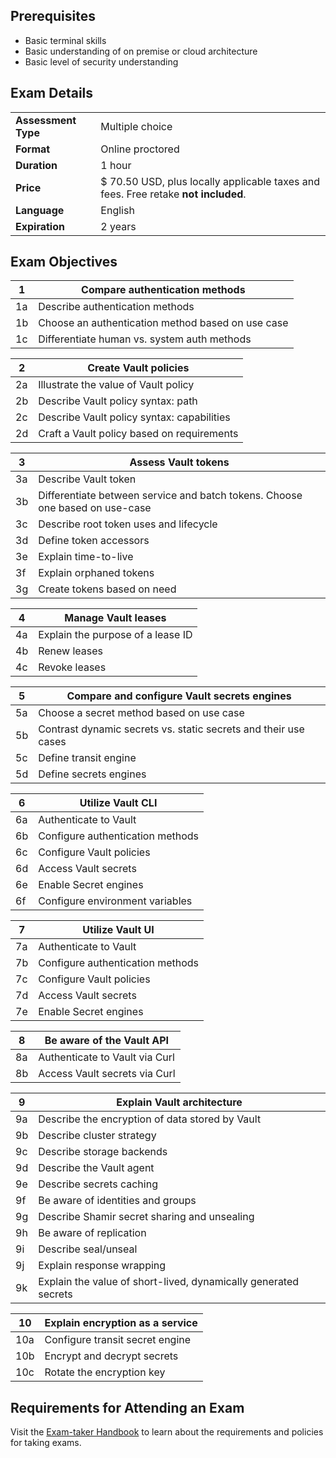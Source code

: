 <!-- Each "## Heading Two" section in this document will be used to populate an FAQ item -->

## Prerequisites

- Basic terminal skills
- Basic understanding of on premise or cloud architecture
- Basic level of security understanding

## Exam Details

|                     |                                                                                    |
| ------------------- | ---------------------------------------------------------------------------------- |
| **Assessment Type** | Multiple choice                                                                    |
| **Format**          | Online proctored                                                                   |
| **Duration**        | 1 hour                                                                             |
| **Price**           | $ 70.50 USD, plus locally applicable taxes and fees. Free retake **not included**. |
| **Language**        | English                                                                            |
| **Expiration**      | 2 years                                                                            |

## Exam Objectives

| 1   | Compare authentication methods                    |
| --- | ------------------------------------------------- |
| 1a  | Describe authentication methods                   |
| 1b  | Choose an authentication method based on use case |
| 1c  | Differentiate human vs. system auth methods       |

| 2   | Create Vault policies                      |
| --- | ------------------------------------------ |
| 2a  | Illustrate the value of Vault policy       |
| 2b  | Describe Vault policy syntax: path         |
| 2c  | Describe Vault policy syntax: capabilities |
| 2d  | Craft a Vault policy based on requirements |

| 3   | Assess Vault tokens                                                          |
| --- | ---------------------------------------------------------------------------- |
| 3a  | Describe Vault token                                                         |
| 3b  | Differentiate between service and batch tokens. Choose one based on use-case |
| 3c  | Describe root token uses and lifecycle                                       |
| 3d  | Define token accessors                                                       |
| 3e  | Explain time-to-live                                                         |
| 3f  | Explain orphaned tokens                                                      |
| 3g  | Create tokens based on need                                                  |

| 4   | Manage Vault leases               |
| --- | --------------------------------- |
| 4a  | Explain the purpose of a lease ID |
| 4b  | Renew leases                      |
| 4c  | Revoke leases                     |

| 5   | Compare and configure Vault secrets engines                     |
| --- | --------------------------------------------------------------- |
| 5a  | Choose a secret method based on use case                        |
| 5b  | Contrast dynamic secrets vs. static secrets and their use cases |
| 5c  | Define transit engine                                           |
| 5d  | Define secrets engines                                          |

| 6   | Utilize Vault CLI                |
| --- | -------------------------------- |
| 6a  | Authenticate to Vault            |
| 6b  | Configure authentication methods |
| 6c  | Configure Vault policies         |
| 6d  | Access Vault secrets             |
| 6e  | Enable Secret engines            |
| 6f  | Configure environment variables  |

| 7   | Utilize Vault UI                 |
| --- | -------------------------------- |
| 7a  | Authenticate to Vault            |
| 7b  | Configure authentication methods |
| 7c  | Configure Vault policies         |
| 7d  | Access Vault secrets             |
| 7e  | Enable Secret engines            |

| 8   | Be aware of the Vault API      |
| --- | ------------------------------ |
| 8a  | Authenticate to Vault via Curl |
| 8b  | Access Vault secrets via Curl  |

| 9   | Explain Vault architecture                                      |
| --- | --------------------------------------------------------------- |
| 9a  | Describe the encryption of data stored by Vault                 |
| 9b  | Describe cluster strategy                                       |
| 9c  | Describe storage backends                                       |
| 9d  | Describe the Vault agent                                        |
| 9e  | Describe secrets caching                                        |
| 9f  | Be aware of identities and groups                               |
| 9g  | Describe Shamir secret sharing and unsealing                    |
| 9h  | Be aware of replication                                         |
| 9i  | Describe seal/unseal                                            |
| 9j  | Explain response wrapping                                       |
| 9k  | Explain the value of short-lived, dynamically generated secrets |

| 10  | Explain encryption as a service |
| --- | ------------------------------- |
| 10a | Configure transit secret engine |
| 10b | Encrypt and decrypt secrets     |
| 10c | Rotate the encryption key       |

## Requirements for Attending an Exam

Visit the [Exam-taker Handbook](https://hashicorp-certifications.zendesk.com/hc/en-us/articles/360048211571) to learn about the requirements and policies for taking exams.
